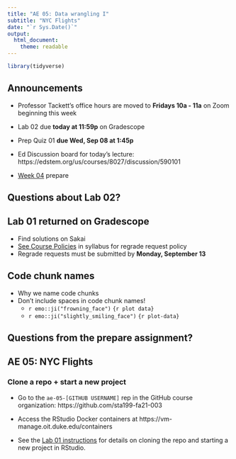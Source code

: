 ```yaml
---
title: "AE 05: Data wrangling I"
subtitle: "NYC Flights"
date: "`r Sys.Date()`"
output: 
  html_document:
    theme: readable
---
```


```r
library(tidyverse)
```

## Announcements

- Professor Tackett's office hours are moved to **Fridays 10a - 11a** on Zoom beginning this week

- Lab 02 due **today at 11:59p** on Gradescope

- Prep Quiz 01 **due Wed, Sep 08 at 1:45p**

- Ed Discussion board for today's lecture: https://edstem.org/us/courses/8027/discussion/590101


- [Week 04](https://sta199-fa21-003.netlify.app/prepare/week-04.html) prepare

## Questions about Lab 02? 

## Lab 01 returned on Gradescope 

- Find solutions on Sakai
- [See Course Policies](https://sta199-fa21-003.netlify.app/syllabus/#course-policies) in syllabus for regrade request policy
- Regrade requests must be submitted by **Monday, September 13**

## Code chunk names

- Why we name code chunks 
- Don't include spaces in code chunk names!
  - `r emo::ji("frowning_face")` ```{r plot data}``` 
  - `r emo::ji("slightly_smiling_face")` ```{r plot-data}``` 

## Questions from the prepare assignment? 

## AE 05: NYC Flights

### Clone a repo + start a new project

- Go to the `ae-05-[GITHUB USERNAME]` rep in the GitHub course organization:  https://github.com/sta199-fa21-003

- Access the RStudio Docker containers at https://vm-manage.oit.duke.edu/containers

- See the [Lab 01 instructions](https://sta199-fa21-003.netlify.app/labs/lab-01-hello-r.html) for details on cloning the repo and starting a new project in RStudio. 


